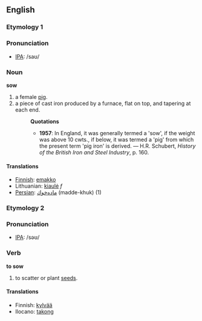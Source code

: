 ==English==
===Etymology 1===

===Pronunciation===
*[[w:IPA|IPA]]: /saʊ/

===Noun===
'''sow'''

#a female [[pig]].
#a piece of cast iron produced by a furnace, flat on top, and tapering at each end.
#:'''Quotations'''
#:*'''1957''': In England, it was generally termed a 'sow', if the weight was above 10 cwts., if below, it was termed a 'pig' from which the present term 'pig iron' is derived. &mdash; H.R. Schubert, ''History of the British Iron and Steel Industry'', p. 160.
====Translations====
*[[Finnish]]: [[emakko]]
*Lithuanian: [[kiaulė]] ''f''
*[[Persian]]: [[ماده‌خوك]]  (madde-khuk) (1)

===Etymology 2===

===Pronunciation===
*[[w:IPA|IPA]]: /səʊ/

===Verb===
'''to sow'''

#to scatter or plant [[seed]]s.

====Translations====
*Finnish: [[kylvää]]
*Ilocano: [[takong]]